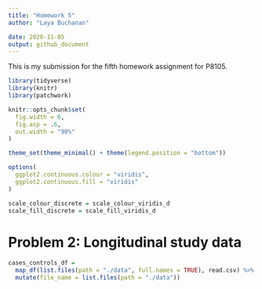 ```yaml
---
title: "Homework 5"
author: "Laya Buchanan"

date: 2020-11-05
output: github_document
---
```


This is my submission for the fifth homework assignment for P8105.  

```r
library(tidyverse)
library(knitr)
library(patchwork)

knitr::opts_chunk$set(
  fig.width = 6,
  fig.asp = .6,
  out.width = "90%"
)

theme_set(theme_minimal() + theme(legend.position = "bottom"))

options(
  ggplot2.continuous.colour = "viridis",
  ggplot2.continuous.fill = "viridis"
)

scale_colour_discrete = scale_colour_viridis_d
scale_fill_discrete = scale_fill_viridis_d
```

# Problem 2: Longitudinal study data

```r
cases_controls_df = 
  map_df(list.files(path = "./data", full.names = TRUE), read.csv) %>% 
  mutate(file_name = list.files(path = "./data"))
```


